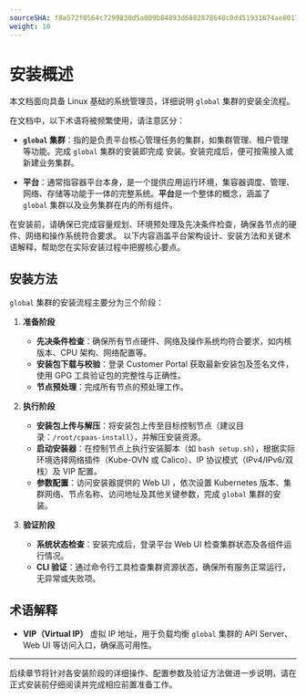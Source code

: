 ```yaml
---
sourceSHA: f8a572f0564c7299830d5a009b84893d6882878640c0dd51931874ae8017c2e4
weight: 10
---
```


# 安装概述

本文档面向具备 Linux 基础的系统管理员，详细说明 <Term name="productShort" /> `global` 集群的安装全流程。

在文档中，以下术语将被频繁使用，请注意区分：

- **`global` 集群**：指的是负责平台核心管理任务的集群，如集群管理、租户管理等功能。完成 `global` 集群的安装即完成 <Term name="productShort" /> 安装。安装完成后，便可按需接入或新建业务集群。

- **平台**：通常指容器平台本身，是一个提供应用运行环境，集容器调度、管理、网络、存储等功能于一体的完整系统。**平台**是一个整体的概念，涵盖了 `global` 集群以及业务集群在内的所有组件。

<Directive type="info" title="提示">
在安装前，请确保已完成容量规划、环境预处理及先决条件检查，确保各节点的硬件、网络和操作系统符合要求。
以下内容涵盖平台架构设计、安装方法和关键术语解释，帮助您在实际安装过程中把握核心要点。
</Directive>

## 安装方法

`global` 集群的安装流程主要分为三个阶段：

1. **准备阶段**
   - **先决条件检查**：确保所有节点硬件、网络及操作系统均符合要求，如内核版本、CPU 架构、网络配置等。
   - **安装包下载与校验**：登录 Customer Portal 获取最新安装包及签名文件，使用 GPG 工具验证包的完整性与正确性。
   - **节点预处理**：完成所有节点的预处理工作。

2. **执行阶段**
   - **安装包上传与解压**：将安装包上传至目标控制节点（建议目录：`/root/cpaas-install`），并解压安装资源。
   - **启动安装器**：在控制节点上执行安装脚本（如 `bash setup.sh`），根据实际环境选择网络插件（Kube-OVN 或 Calico）、IP 协议模式（IPv4/IPv6/双栈）及 VIP 配置。
   - **参数配置**：访问安装器提供的 Web UI ，依次设置 Kubernetes 版本、集群网络、节点名称、访问地址及其他关键参数，完成 `global` 集群的安装。

3. **验证阶段**
   - **系统状态检查**：安装完成后，登录平台 Web UI 检查集群状态及各组件运行情况。
   - **CLI 验证**：通过命令行工具检查集群资源状态，确保所有服务正常运行，无异常或失败项。

## 术语解释

- **VIP（Virtual IP）**
  虚拟 IP 地址，用于负载均衡 `global` 集群的 API Server、Web UI 等访问入口，确保高可用性。

---

后续章节将针对各安装阶段的详细操作、配置参数及验证方法做进一步说明，请在正式安装前仔细阅读并完成相应前置准备工作。
